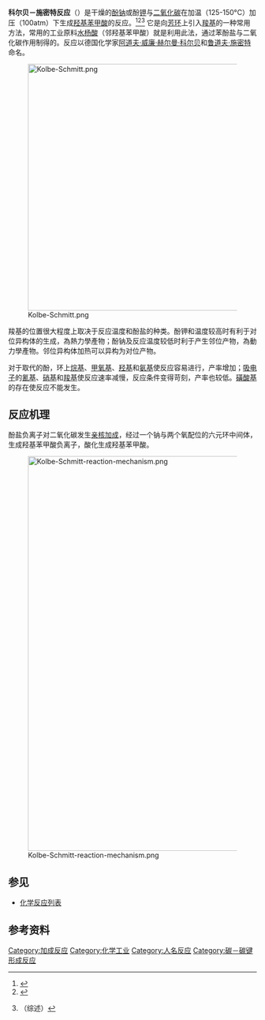 '''科尔贝－施密特反应'''（{{lang-de|'''Kolbe-Schmitt-Reaktion'''}}）是干燥的[[酚|酚]][[钠|钠]]或酚[[钾|钾]]与[[二氧化碳|二氧化碳]]在加温（125-150°C）加压（100atm）下生成[[羟基|羟基]][[苯甲酸|苯甲酸]]的反应。<ref>{{cite journal en
 | title = Ueber Synthese der Salicylsäure
 | author = [[Adolph_Wilhelm_Hermann_Kolbe|Hermann Kolbe]]
 | journal = [[Annalen_der_Chemie_und_Pharmacie|Annalen der Chemie und Pharmacie]]
 | year = 1860
 | volume = 113
 | issue = 1
 | pages = 125–127
 | doi =  10.1002/jlac.18601130120}}</ref><ref>{{cite journal en
 | title = Beitrag zur Kenntniss der Kolbe'schen Salicylsäure Synthese
 | author = R. Schmitt
 | journal = [[Journal_für_Praktische_Chemie|Journal für Praktische Chemie]]
 | year = 1885
 | volume = 31
 | issue = 1
 | pages = 397–411
 | doi =  10.1002/prac.18850310130}}</ref><ref>{{cite journal en
 | author = A. S. Lindsey and H. Jeskey
 | title = The Kolbe-Schmitt Reaction
 | year = 1957
 | journal = [[Chem._Rev.|Chem. Rev.]]
 | volume = 57
 | issue = 4
 | pages = 583–620
 | doi = 10.1021/cr50016a001}}（综述）</ref> 它是向[[芳环|芳环]]上引入[[羧基|羧基]]的一种常用方法，常用的工业原料[[水杨酸|水杨酸]]（邻羟基苯甲酸）就是利用此法，通过苯酚盐与二氧化碳作用制得的。反应以德国化学家[[阿道夫·威廉·赫尔曼·科尔贝|阿道夫·威廉·赫尔曼·科尔贝]]和[[鲁道夫·施密特|鲁道夫·施密特]]命名。

[[File:Kolbe-Schmitt.png|500px]]

羧基的位置很大程度上取决于反应温度和酚盐的种类。酚钾和温度较高时有利于对位异构体的生成，為熱力學產物；酚钠及反应温度较低时利于产生邻位产物，為動力學產物。邻位异构体加热可以异构为对位产物。

对于取代的酚，环上[[烷基|烷基]]、[[甲氧基|甲氧基]]、[[羟基|羟基]]和[[氨基|氨基]]使反应容易进行，产率增加；[[吸电子|吸电子]]的[[腈|氰基]]、[[硝基|硝基]]和[[羧基|羧基]]使反应速率减慢，反应条件变得苛刻，产率也较低。[[磺酸|磺酸基]]的存在使反应不能发生。

== 反应机理 ==
酚盐负离子对二氧化碳发生[[亲核加成|亲核加成]]，经过一个钠与两个氧配位的六元环中间体，生成羟基苯甲酸负离子，酸化生成羟基苯甲酸。

[[File:Kolbe-Schmitt-reaction-mechanism.png|800px]]

== 参见 ==
*[[化学反应列表|化学反应列表]]

== 参考资料 ==
{{Reflist}}

[[Category:加成反应|Category:加成反应]]
[[Category:化学工业|Category:化学工业]]
[[Category:人名反应|Category:人名反应]]
[[Category:碳－碳键形成反应|Category:碳－碳键形成反应]]